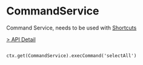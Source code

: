 # CommandService

Command Service, needs to be used with [Shortcuts](/flowgram.ai/guide/advanced/interactive/shortcuts.html)

[> API Detail](https://flowgram-ai.org/auto-docs/command/interfaces/CommandService.html)


```Usage

ctx.get(CommandService).execCommand('selectAll')
```
